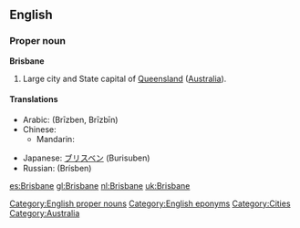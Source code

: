==English==

===Proper noun===
'''Brisbane'''

#Large city and State capital of [[Queensland]] ([[Australia]]).

====Translations====
{{trans-top|Capital of Queensland, Australia}}
* Arabic: {{Arab|[[بريزبين]]}} (Brīzben, Brīzbīn)
* Chinese:
** Mandarin: {{t|zh|布里斯班|tr=bùlǐsībān|sc=Hani}}
{{trans-mid}}
* Japanese: [[ブリスベン]] (Burisuben)
* Russian: {{t|ru|Брисбен|m|sc=Cyrl}} (Brísben)
{{trans-bottom}}


[[Category:English proper nouns]]
[[Category:English eponyms]]
[[Category:Cities]]
[[Category:Australia]]

[[es:Brisbane]]
[[gl:Brisbane]]
[[nl:Brisbane]]
[[uk:Brisbane]]